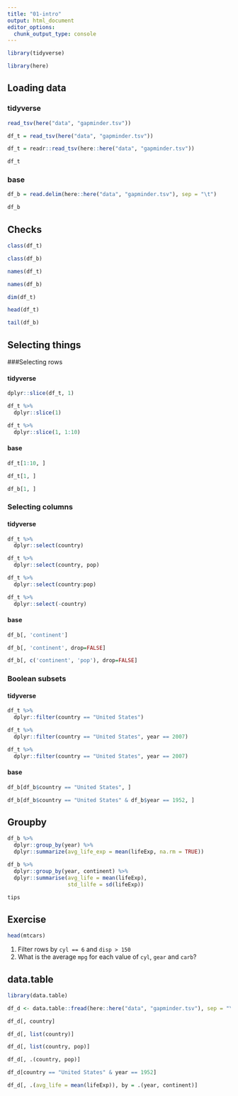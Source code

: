 ```yaml
---
title: "01-intro"
output: html_document
editor_options: 
  chunk_output_type: console
---
```


```r
library(tidyverse)
```

```r
library(here)
```

## Loading data

### tidyverse

```r
read_tsv(here("data", "gapminder.tsv"))
```


```r
df_t = read_tsv(here("data", "gapminder.tsv"))
```

```r
df_t = readr::read_tsv(here::here("data", "gapminder.tsv"))
```

```r
df_t
```

### base

```r
df_b = read.delim(here::here("data", "gapminder.tsv"), sep = "\t")
```

```r
df_b
```

## Checks


```r
class(df_t)
```


```r
class(df_b)
```

```r
names(df_t)
```


```r
names(df_b)
```

```r
dim(df_t)
```

```r
head(df_t)
```

```r
tail(df_b)
```

## Selecting things

###Selecting rows

#### tidyverse

```r
dplyr::slice(df_t, 1)
```

```r
df_t %>%
  dplyr::slice(1)
```

```r
df_t %>%
  dplyr::slice(1, 1:10)
```

#### base

```r
df_t[1:10, ]
```

```r
df_t[1, ]
```

```r
df_b[1, ]
```

### Selecting columns

#### tidyverse

```r
df_t %>%
  dplyr::select(country)
```

```r
df_t %>%
  dplyr::select(country, pop)
```

```r
df_t %>%
  dplyr::select(country:pop)
```

```r
df_t %>%
  dplyr::select(-country)
```

#### base

```r
df_b[, 'continent']
```

```r
df_b[, 'continent', drop=FALSE]
```

```r
df_b[, c('continent', 'pop'), drop=FALSE]
```

### Boolean subsets

#### tidyverse

```r
df_t %>%
  dplyr::filter(country == "United States")
```

```r
df_t %>%
  dplyr::filter(country == "United States", year == 2007)
```

```r
df_t %>%
  dplyr::filter(country == "United States", year == 2007)
```

#### base

```r
df_b[df_b$country == "United States", ]
```

```r
df_b[df_b$country == "United States" & df_b$year == 1952, ]
```

## Groupby

```r
df_b %>%
  dplyr::group_by(year) %>%
  dplyr::summarize(avg_life_exp = mean(lifeExp, na.rm = TRUE))
```

```r
df_b %>%
  dplyr::group_by(year, continent) %>%
  dplyr::summarise(avg_life = mean(lifeExp),
                   std_lilfe = sd(lifeExp))
```

```r
tips
```

## Exercise

```r
head(mtcars)
```

1. Filter rows by `cyl == 6` and `disp > 150`
2. What is the average `mpg` for each value of `cyl`, `gear` and `carb`?

## data.table

```r
library(data.table)
```

```r
df_d <- data.table::fread(here::here("data", "gapminder.tsv"), sep = "\t")
```

```r
df_d[, country]
```

```r
df_d[, list(country)]
```

```r
df_d[, list(country, pop)]
```

```r
df_d[, .(country, pop)]
```

```r
df_d[country == "United States" & year == 1952]
```

```r
df_d[, .(avg_life = mean(lifeExp)), by = .(year, continent)]
```

